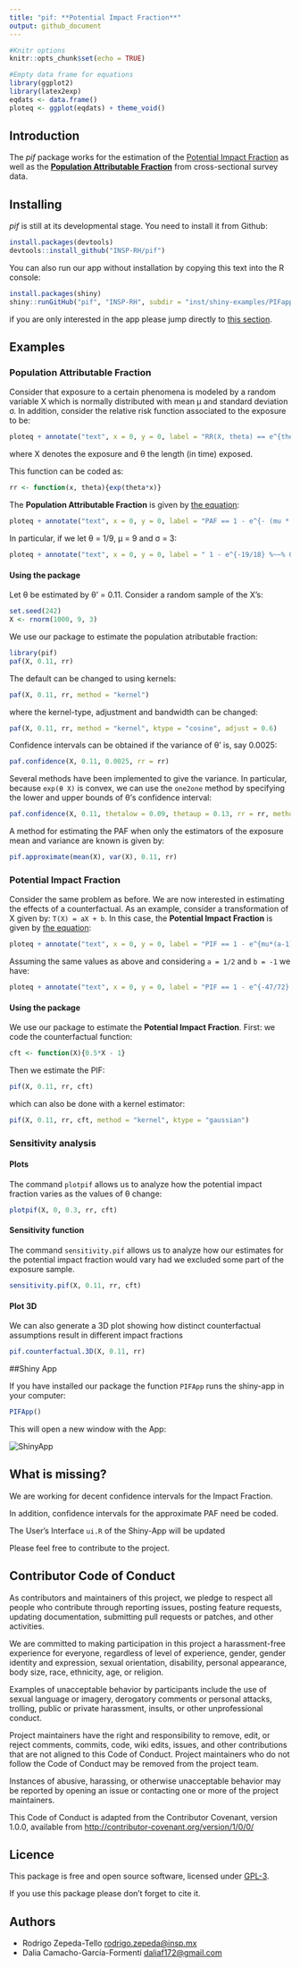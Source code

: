 ```yaml
---
title: "pif: **Potential Impact Fraction**"
output: github_document
---
```


```r
#Knitr options
knitr::opts_chunk$set(echo = TRUE)

#Empty data frame for equations
library(ggplot2)
library(latex2exp)
eqdats <- data.frame()
ploteq <- ggplot(eqdats) + theme_void()
```

## Introduction

The *pif* package works for the estimation of the [Potential Impact Fraction](http://www.who.int/publications/cra/chapters/volume2/2129-2140.pdf) as well as the [**Population Attributable Fraction**](http://www.who.int/healthinfo/global_burden_disease/metrics_paf/en/)  from cross-sectional survey data. 

## Installing

*pif* is still at its developmental stage. You need to install it from Github:

```r
install.packages(devtools)
devtools::install_github("INSP-RH/pif")
```

You can also run our app without installation by copying this text into the R console:

```r
install.packages(shiny)
shiny::runGitHub("pif", "INSP-RH", subdir = "inst/shiny-examples/PIFapp")
```

if you are only interested in the app please jump directly to [this section](#shiny-app).

## Examples

### **Population Attributable Fraction**

Consider that exposure to a certain phenomena is modeled by a random variable X which is normally distributed with mean μ and standard deviation σ. In addition, consider the relative risk function associated to the exposure to be:

```r
ploteq + annotate("text", x = 0, y = 0, label = "RR(X, theta) == e^{theta * X}", parse = T, size = 10) 
```
where X denotes the exposure and θ the length (in time) exposed.

This function can be coded as:

```r
rr <- function(x, theta){exp(theta*x)}
```

The **Population Attributable Fraction** is given by [the equation](https://github.com/INSP-RH/pif/blob/master/Theoretical/Worked_formulas.pdf): 

```r
ploteq + annotate("text", x = 0, y = 0, label = "PAF == 1 - e^{- (mu * theta + sigma^2* theta^2 / 2) }", parse = T, size = 10) 
```


In particular, if we let θ = 1/9, μ = 9 and σ = 3:

```r
ploteq + annotate("text", x = 0, y = 0, label = " 1 - e^{-19/18} %~~% 0.652001", parse = T, size = 10)
```


#### Using the package
Let θ be estimated by  θ' = 0.11. Consider a random sample of the X's:

```r
set.seed(242)
X <- rnorm(1000, 9, 3)
```

We use our package to estimate the population atributable fraction:
```r
library(pif)
paf(X, 0.11, rr)
```

The default can be changed to using kernels:

```r
paf(X, 0.11, rr, method = "kernel")
```

where the kernel-type, adjustment and bandwidth can be changed:

```r
paf(X, 0.11, rr, method = "kernel", ktype = "cosine", adjust = 0.6)
```

Confidence intervals can be obtained if the variance of θ' is, say 0.0025:

```r
paf.confidence(X, 0.11, 0.0025, rr = rr)
```

Several methods have been implemented to give the variance. In particular, because ``exp(θ X)`` is convex, we can use the `one2one` method by specifying the lower and upper bounds of θ's confidence interval:

```r
paf.confidence(X, 0.11, thetalow = 0.09, thetaup = 0.13, rr = rr, method = "one2one")
```

A method for estimating the PAF when only the estimators of the exposure mean and variance are known is given by:

```r
pif.approximate(mean(X), var(X), 0.11, rr)
```

### **Potential Impact Fraction**

Consider the same problem as before. We are now interested in estimating the effects of a counterfactual. As an example, consider a transformation of X given by: ``T(X) = aX + b``. In this case, the **Potential Impact Fraction** is given by [the equation](https://github.com/INSP-RH/pif/blob/master/Theoretical/Worked_formulas.pdf): 

```r
ploteq + annotate("text", x = 0, y = 0, label = "PIF == 1 - e^{mu*(a-1) + b + sigma^2*theta^2 * (a^2 -1)/2}", parse = T, size = 10)
```

Assuming the same values as above and considering ``a = 1/2`` and ``b = -1`` we have:

```r
ploteq + annotate("text", x = 0, y = 0, label = "PIF == 1 - e^{-47/72} %~~% 0.4794023", parse = T, size = 10)
```

#### Using the package
We use our package to estimate the **Potential Impact Fraction**. First: we code the counterfactual function:
```r
cft <- function(X){0.5*X - 1}
```

Then we estimate the PIF:

```r
pif(X, 0.11, rr, cft)
```

which can also be done with a kernel estimator:

```r
pif(X, 0.11, rr, cft, method = "kernel", ktype = "gaussian")
```

### Sensitivity analysis

#### Plots
The command ``plotpif`` allows us to analyze how the potential impact fraction varies as the values of θ change:

```r
plotpif(X, 0, 0.3, rr, cft)
```

#### Sensitivity function
The command ``sensitivity.pif`` allows us to analyze how our estimates for the potential impact fraction would vary had we excluded some part of the exposure sample. 

```r
sensitivity.pif(X, 0.11, rr, cft)
```

#### Plot 3D

We can also generate a 3D plot showing how distinct counterfactual assumptions result in different impact fractions

```r
pif.counterfactual.3D(X, 0.11, rr)
```

##Shiny App

If you have installed our package the function `PIFApp` runs the shiny-app in your computer:

```r
PIFApp()
```

This will open a new window with the App:

<img alt = "ShinyApp" src = "README_files/shinyapp.png">

## What is missing?

We are working for decent confidence intervals for the Impact Fraction.

In addition, confidence intervals for the approximate PAF need be coded.

The User's Interface `ui.R` of the Shiny-App will be updated

Please feel free to contribute to the project.


## Contributor Code of Conduct

As contributors and maintainers of this project, we pledge to respect all people who contribute through reporting issues, posting feature requests, updating documentation, submitting pull requests or patches, and other activities.

We are committed to making participation in this project a harassment-free experience for everyone, regardless of level of experience, gender, gender identity and expression, sexual orientation, disability, personal appearance, body size, race, ethnicity, age, or religion.

Examples of unacceptable behavior by participants include the use of sexual language or imagery, derogatory comments or personal attacks, trolling, public or private harassment, insults, or other unprofessional conduct.

Project maintainers have the right and responsibility to remove, edit, or reject comments, commits, code, wiki edits, issues, and other contributions that are not aligned to this Code of Conduct. Project maintainers who do not follow the Code of Conduct may be removed from the project team.

Instances of abusive, harassing, or otherwise unacceptable behavior may be reported by opening an issue or contacting one or more of the project maintainers.

This Code of Conduct is adapted from the Contributor Covenant, version 1.0.0, available from [http://contributor-covenant.org/version/1/0/0/](http://contributor-covenant.org/version/1/0/0/)

## Licence

This package is free and open source software, licensed under [GPL-3](https://www.gnu.org/licenses/gpl-3.0.html). 

If you use this package please don't forget to cite it.

## Authors

* Rodrigo Zepeda-Tello [rodrigo.zepeda@insp.mx](mailto:rodrigo.zepeda@insp.mx)
* Dalia Camacho-García-Formentí [daliaf172@gmail.com](mailto:daliaf172@gmail.com)



